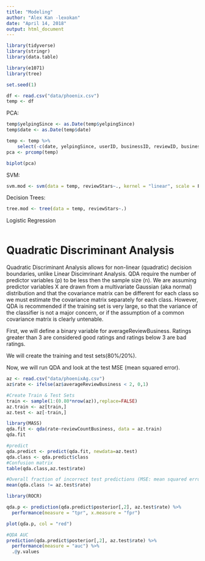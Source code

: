 ```yaml
---
title: "Modeling"
author: "Alex Kan -lexokan"
date: "April 14, 2018"
output: html_document
---
```


```r
library(tidyverse)
library(stringr)
library(data.table)

library(e1071)
library(tree)

set.seed(1)
```

```r
df <- read.csv("data/phoenix.csv")
temp <- df

```

PCA:
```r
temp$yelpingSince <- as.Date(temp$yelpingSince)
temp$date <- as.Date(temp$date)

temp <- temp %>% 
    select(-c(date, yelpingSince, userID, businessID, reviewID, businessName, city))
pca <- prcomp(temp)

biplot(pca)
```

SVM: 
```r
svm.mod <- svm(data = temp, reviewStars~., kernel = "linear", scale = F, cost = .1)
```
Decision Trees: 
```r
tree.mod <- tree(data = temp, reviewStars~.)
```

Logistic Regression
```r

```

# Quadratic Discriminant Analysis

Quadratic Discriminant Analysis allows for non-linear (quadratic) decision boundaries, unlike Linear Discimrinant Analysis. QDA require the number of predictor variables (p) to be less then the sample size (n). We are assuming predictor variables X are drawn from a multivariate Gaussian (aka normal) distribution and that the covariance matrix can be different for each class so we must estimate the covariance matrix separately for each class. However, QDA is recommended if the training set is very large, so that the variance of the classifier is not a major concern, or if the assumption of a common covariance matrix is clearly untenable.

First, we will define a binary variable for averageReviewBusiness. Ratings greater than 3 are considered good ratings and ratings below 3 are bad ratings.

We will create the training and test sets(80%/20%).

Now, we will run QDA and look at the test MSE (mean squared error).
```r
az <- read.csv("data/phoenixAg.csv")
az$rate <- ifelse(az$averageReviewBusiness < 2, 0,1)

#Create Train & Test Sets
train <- sample(1:(0.80*nrow(az)),replace=FALSE)
az.train <- az[train,]
az.test <- az[-train,]
```

```r
library(MASS)
qda.fit <- qda(rate~reviewCountBusiness, data = az.train)
qda.fit

#predict
qda.predict <- predict(qda.fit, newdata=az.test)
qda.class <- qda.predict$class
#Confusion matrix
table(qda.class,az.test$rate)

#Overall fraction of incorrect test predictions (MSE: mean squared error)
mean(qda.class != az.test$rate)
```

```r
library(ROCR)

qda.p <- prediction(qda.predict$posterior[,2], az.test$rate) %>%
  performance(measure = "tpr", x.measure = "fpr")

plot(qda.p, col = "red")

#QDA AUC
prediction(qda.predict$posterior[,2], az.test$rate) %>%
  performance(measure = "auc") %>%
  .@y.values
```

